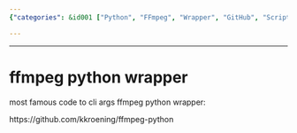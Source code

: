 ```yaml
---
{"categories": &id001 ["Python", "FFmpeg", "Wrapper", "GitHub", "Scripting", "Multimedia", "Command-line"], "category": "Python Libraries", "date": "2022-05-31 14:12:49", "description": "This article discusses a Python wrapper for the widely-used FFmpeg command-line tool. The wrapper, found on GitHub, simplifies the integration of FFmpeg's capabilities into Python scripts.", "tags": *id001, "title": "A Python Wrapper For Ffmpeg: Simplifying Command-Line Functionality"}

---
```


------

# ffmpeg python wrapper

most famous code to cli args ffmpeg python wrapper:

https://github.com/kkroening/ffmpeg-python

